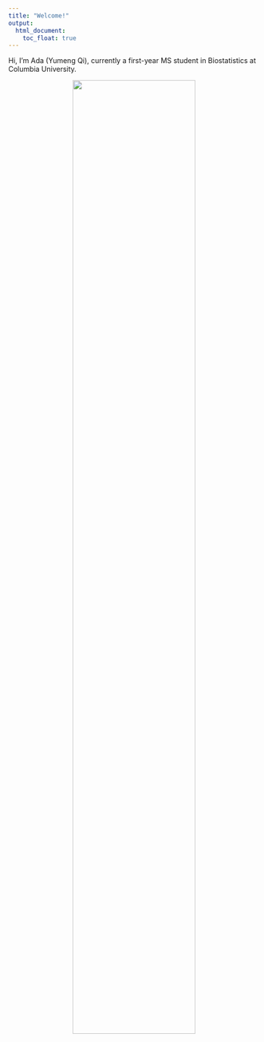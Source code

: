 ```yaml
---
title: "Welcome!"
output: 
  html_document:
    toc_float: true
---
```


Hi, I'm Ada (Yumeng Qi), currently a first-year MS student in Biostatistics at Columbia University.


<div style="text-align: center;">
  <img src="Graphs/the_world_fascinates_me.jpeg" style="width: 70%;">
</div>


